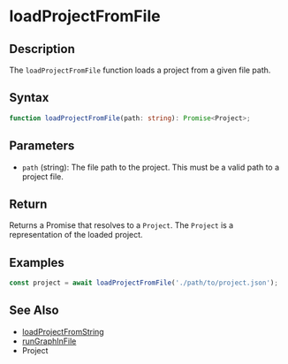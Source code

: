 # loadProjectFromFile

## Description

The `loadProjectFromFile` function loads a project from a given file path.

## Syntax

```typescript
function loadProjectFromFile(path: string): Promise<Project>;
```

## Parameters

- `path` (string): The file path to the project. This must be a valid path to a project file.

## Return

Returns a Promise that resolves to a `Project`. The `Project` is a representation of the loaded project.

## Examples

```typescript
const project = await loadProjectFromFile('./path/to/project.json');
```

## See Also

- [loadProjectFromString](./loadProjectFromString)
- [runGraphInFile](./runGraphInFile)
- Project
